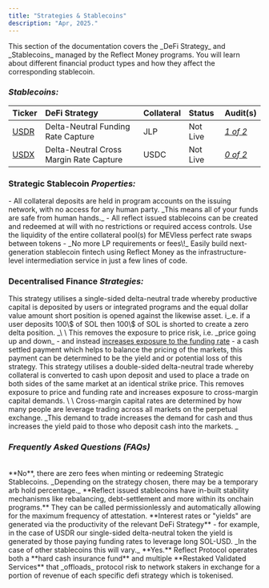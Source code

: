 ```yaml
---
title: "Strategies & Stablecoins"
description: "Apr, 2025."
---
```


<Card title="Overview of Strategies & Stablecoins" icon="money-bill-trend-up" img="/images/docs-image-two.png">
  This section of the documentation covers the _DeFi Strategy_ and _Stablecoins_ managed by the Reflect Money programs. You will learn about different financial product types and how they affect the corresponding stablecoin.

  ### _Stablecoins:_

  | Ticker      | DeFi Strategy                           | Collateral | Status   | Audit(s)        |
  | :---------- | :-------------------------------------- | :--------- | :------- | :-------------- |
  | <u>USDR</u> | Delta-Neutral Funding Rate Capture      | JLP        | Not Live | _<u>1 of 2</u>_ |
  | <u>USDX</u> | Delta-Neutral Cross Margin Rate Capture | USDC       | Not Live | _<u>0 of 2</u>_ |
</Card>

### Strategic Stablecoin _Properties:_

<CardGroup cols="2">
  <Card title="Non-Custodial" icon="wallet">
    - All collateral deposits are held in program accounts on the issuing network, with no access for any human party. _This means all of your funds are safe from human hands._
  </Card>
  <Card title="Permissionless" icon="unlock">
    - All reflect issued stablecoins can be created and redeemed at will with no restrictions or required access controls.
  </Card>
  <Card title="Liquid" icon="water">
    Use the liquidity of the entire collateral pool(s) for MEVless perfect rate swaps between tokens - _No more LP requirements or fees\!_
  </Card>
  <Card title="Programmable" icon="code">
    Easily build next-generation stablecoin fintech using Reflect Money as the infrastructure-level intermediation service in just a few lines of code.
  </Card>
</CardGroup>

### Decentralised Finance _Strategies:_

<CardGroup cols="1">
  <Card title="Delta-Neutral Funding Rate Capture" icon="chart-simple" color="#00ff00" img="/images/docs-usdr-bar.png">
    This strategy utilises a single-sided delta-neutral trade whereby productive capital is deposited by users or integrated programs and the equal dollar value amount short position is opened against the likewise asset. i_.e. if a user deposits 100\$ of SOL then 100\$ of SOL is shorted to create a zero delta position. _\
    \
    This removes the exposure to price risk, i.e. _price going up and down_ - and instead <u>increases exposure to the funding rate</u> - a cash settled payment which helps to balance the pricing of the markets, this payment can be determined to be the yield and or potential loss of this strategy.
  </Card>
  <Card title="Delta-Neutral Cross Margin Rate Capture" icon="chart-mixed" color="#00ff00" img="/images/docs-usdx-bar.png">
    This strategy utilises a double-sided delta-neutral trade whereby collateral is converted to cash upon deposit and used to place a trade on both sides of the same market at an identical strike price. This removes exposure to price and funding rate and increases exposure to cross-margin capital demands. \
    \
    Cross-margin capital rates are determined by how many people are leverage trading across all markets on the perpetual exchange. _This demand to trade increases the demand for cash and thus increases the yield paid to those who deposit cash into the markets. _
  </Card>
</CardGroup>

### _Frequently Asked Questions (FAQs)_

<br />

<AccordionGroup>
  <Accordion title="Are their any Mint/Redeem fees?" icon="circle-question">
    **No**, there are zero fees when minting or redeeming Strategic Stablecoins. _Depending on the strategy chosen, there may be a temporary arb hold percentage._
  </Accordion>
  <Accordion title="How is the price of Reflected Currencies made to be stable?" icon="circle-question">
    **Reflect issued stablecoins have in-built stability mechanisms like rebalancing, debt-settlement and more within its onchain programs.** They can be called permissionlessly and automatically allowing for the maximum frequency of attestation.
  </Accordion>
  <Accordion title="Where does the Interest (yield) come from?" icon="circle-question">
    **Interest rates or "yields" are generated via the productivity of the relevant DeFi Strategy** - for example, in the case of USDR our single-sided delta-neutral token the yield is generated by those paying funding rates to leverage long SOL-USD. _In the case of other stablecoins this will vary._
  </Accordion>
  <Accordion title="Is the collateral in the program(s) insured?" icon="circle-question">
    **Yes.** Reflect Protocol operates both a **hard cash insurance fund** and multiple **Restaked Validated Services** that _offloads_ protocol risk to network stakers in exchange for a portion of revenue of each specific defi strategy which is tokenised.
  </Accordion>
</AccordionGroup>